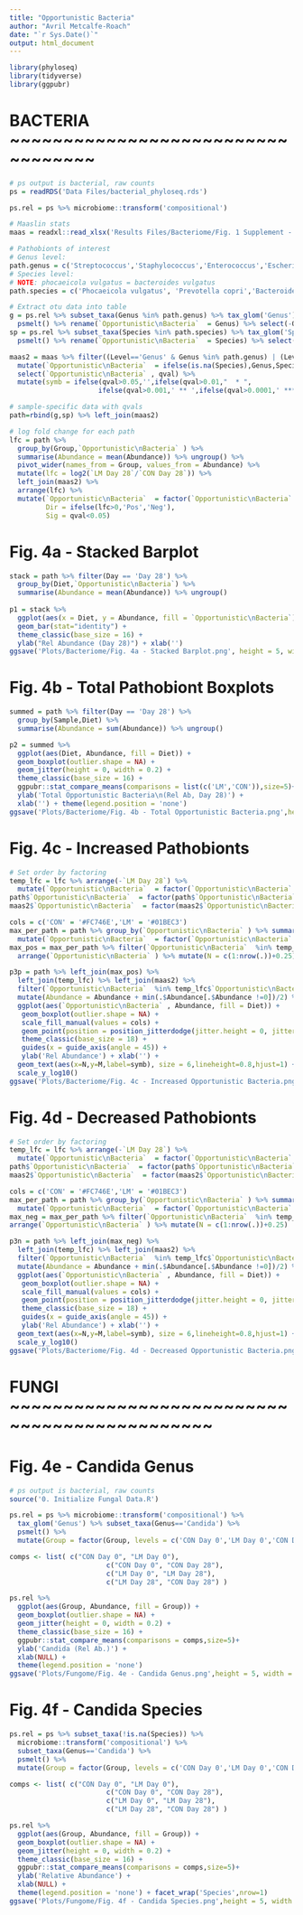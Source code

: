 ```yaml
---
title: "Opportunistic Bacteria"
author: "Avril Metcalfe-Roach"
date: "`r Sys.Date()`"
output: html_document
---
```


```r
library(phyloseq)
library(tidyverse)
library(ggpubr)
```

# BACTERIA ~~~~~~~~~~~~~~~~~~~~~~~~~~~~~~~~~~

```r
# ps output is bacterial, raw counts
ps = readRDS('Data Files/bacterial_phyloseq.rds')

ps.rel = ps %>% microbiome::transform('compositional')

# Maaslin stats
maas = readxl::read_xlsx('Results Files/Bacteriome/Fig. 1 Supplement - Bacterial Maaslin2.xlsx',sheet='All Results')

# Pathobionts of interest
# Genus level:
path.genus = c('Streptococcus','Staphylococcus','Enterococcus','Escherichia','Shigella','Haemophilus','Campylobacter','Klebsiella')
# Species level:
# NOTE: phocaeicola vulgatus = bacteroides vulgatus
path.species = c('Phocaeicola vulgatus', 'Prevotella copri','Bacteroides fragilis')

# Extract otu data into table
g = ps.rel %>% subset_taxa(Genus %in% path.genus) %>% tax_glom('Genus') %>% 
  psmelt() %>% rename(`Opportunistic\nBacteria`  = Genus) %>% select(-OTU) %>% select(-c(Kingdom:Family))
sp = ps.rel %>% subset_taxa(Species %in% path.species) %>% tax_glom('Species') %>% 
  psmelt() %>% rename(`Opportunistic\nBacteria`  = Species) %>% select(-OTU) %>% select(-c(Kingdom:Genus))

maas2 = maas %>% filter((Level=='Genus' & Genus %in% path.genus) | (Level=='Species' & Species %in% path.species)) %>% 
  mutate(`Opportunistic\nBacteria`  = ifelse(is.na(Species),Genus,Species)) %>% 
  select(`Opportunistic\nBacteria` , qval) %>% 
  mutate(symb = ifelse(qval>0.05,'',ifelse(qval>0.01,"  * ",
                      ifelse(qval>0.001,' ** ',ifelse(qval>0.0001,' ***','****')))))

# sample-specific data with qvals
path=rbind(g,sp) %>% left_join(maas2)

# log fold change for each path
lfc = path %>% 
  group_by(Group,`Opportunistic\nBacteria` ) %>% 
  summarise(Abundance = mean(Abundance)) %>% ungroup() %>% 
  pivot_wider(names_from = Group, values_from = Abundance) %>% 
  mutate(lfc = log2(`LM Day 28`/`CON Day 28`)) %>% 
  left_join(maas2) %>% 
  arrange(lfc) %>% 
  mutate(`Opportunistic\nBacteria`  = factor(`Opportunistic\nBacteria` , levels = .$`Opportunistic\nBacteria` ),
         Dir = ifelse(lfc>0,'Pos','Neg'),
         Sig = qval<0.05)
```

# Fig. 4a - Stacked Barplot

```r
stack = path %>% filter(Day == 'Day 28') %>% 
  group_by(Diet,`Opportunistic\nBacteria`) %>% 
  summarise(Abundance = mean(Abundance)) %>% ungroup()
  
p1 = stack %>% 
  ggplot(aes(x = Diet, y = Abundance, fill = `Opportunistic\nBacteria`)) + 
  geom_bar(stat="identity") +
  theme_classic(base_size = 16) + 
  ylab("Rel Abundance (Day 28)") + xlab('')
ggsave('Plots/Bacteriome/Fig. 4a - Stacked Barplot.png', height = 5, width = 5)
```

# Fig. 4b - Total Pathobiont Boxplots

```r
summed = path %>% filter(Day == 'Day 28') %>% 
  group_by(Sample,Diet) %>% 
  summarise(Abundance = sum(Abundance)) %>% ungroup()

p2 = summed %>%
  ggplot(aes(Diet, Abundance, fill = Diet)) +
  geom_boxplot(outlier.shape = NA) + 
  geom_jitter(height = 0, width = 0.2) +
  theme_classic(base_size = 16) + 
  ggpubr::stat_compare_means(comparisons = list(c('LM','CON')),size=5)+
  ylab('Total Opportunistic Bacteria\n(Rel Ab, Day 28)') +
  xlab('') + theme(legend.position = 'none')
ggsave('Plots/Bacteriome/Fig. 4b - Total Opportunistic Bacteria.png',height = 5, width = 5)
```

# Fig. 4c - Increased Pathobionts

```r
# Set order by factoring
temp_lfc = lfc %>% arrange(-`LM Day 28`) %>% 
  mutate(`Opportunistic\nBacteria`  = factor(`Opportunistic\nBacteria` , levels = .$`Opportunistic\nBacteria` ))
path$`Opportunistic\nBacteria`  = factor(path$`Opportunistic\nBacteria` , levels = temp_lfc$`Opportunistic\nBacteria` )
maas2$`Opportunistic\nBacteria`  = factor(maas2$`Opportunistic\nBacteria` , levels = temp_lfc$`Opportunistic\nBacteria` )

cols = c('CON' = '#FC746E','LM' = '#01BEC3')
max_per_path = path %>% group_by(`Opportunistic\nBacteria` ) %>% summarize(M = 2*max(Abundance)) %>% ungroup %>% 
  mutate(`Opportunistic\nBacteria`  = factor(`Opportunistic\nBacteria` , levels = temp_lfc$`Opportunistic\nBacteria` ))
max_pos = max_per_path %>% filter(`Opportunistic\nBacteria`  %in% temp_lfc$`Opportunistic\nBacteria` [temp_lfc$lfc>0]) %>% droplevels() %>%
  arrange(`Opportunistic\nBacteria` ) %>% mutate(N = c(1:nrow(.))+0.25)

p3p = path %>% left_join(max_pos) %>% 
  left_join(temp_lfc) %>% left_join(maas2) %>% 
  filter(`Opportunistic\nBacteria`  %in% temp_lfc$`Opportunistic\nBacteria` [temp_lfc$lfc>0]) %>% 
  mutate(Abundance = Abundance + min(.$Abundance[.$Abundance !=0])/2) %>% 
  ggplot(aes(`Opportunistic\nBacteria` , Abundance, fill = Diet)) +
   geom_boxplot(outlier.shape = NA) +
   scale_fill_manual(values = cols) +
   geom_point(position = position_jitterdodge(jitter.height = 0, jitter.width = 0.2),size=1) +
   theme_classic(base_size = 18) + 
   guides(x = guide_axis(angle = 45)) +
   ylab('Rel Abundance') + xlab('') +
  geom_text(aes(x=N,y=M,label=symb), size = 6,lineheight=0.8,hjust=1) +
  scale_y_log10()
ggsave('Plots/Bacteriome/Fig. 4c - Increased Opportunistic Bacteria.png', height = 5, width =9)
```

# Fig. 4d - Decreased Pathobionts

```r
# Set order by factoring
temp_lfc = lfc %>% arrange(-`LM Day 28`) %>% 
  mutate(`Opportunistic\nBacteria`  = factor(`Opportunistic\nBacteria` , levels = .$`Opportunistic\nBacteria` ))
path$`Opportunistic\nBacteria`  = factor(path$`Opportunistic\nBacteria` , levels = temp_lfc$`Opportunistic\nBacteria` )
maas2$`Opportunistic\nBacteria`  = factor(maas2$`Opportunistic\nBacteria` , levels = temp_lfc$`Opportunistic\nBacteria` )

cols = c('CON' = '#FC746E','LM' = '#01BEC3')
max_per_path = path %>% group_by(`Opportunistic\nBacteria` ) %>% summarize(M = 2*max(Abundance)) %>% ungroup %>% 
  mutate(`Opportunistic\nBacteria`  = factor(`Opportunistic\nBacteria` , levels = temp_lfc$`Opportunistic\nBacteria` ))
max_neg = max_per_path %>% filter(`Opportunistic\nBacteria`  %in% temp_lfc$`Opportunistic\nBacteria` [temp_lfc$lfc<0]) %>% droplevels() %>%
arrange(`Opportunistic\nBacteria` ) %>% mutate(N = c(1:nrow(.))+0.25)

p3n = path %>% left_join(max_neg) %>% 
  left_join(temp_lfc) %>% left_join(maas2) %>% 
  filter(`Opportunistic\nBacteria`  %in% temp_lfc$`Opportunistic\nBacteria` [temp_lfc$lfc<0]) %>% 
  mutate(Abundance = Abundance + min(.$Abundance[.$Abundance !=0])/2) %>% 
  ggplot(aes(`Opportunistic\nBacteria` , Abundance, fill = Diet)) +
   geom_boxplot(outlier.shape = NA) +
   scale_fill_manual(values = cols) +
   geom_point(position = position_jitterdodge(jitter.height = 0, jitter.width = 0.2),size=1) +
   theme_classic(base_size = 18) + 
   guides(x = guide_axis(angle = 45)) +
   ylab('Rel Abundance') + xlab('') +
  geom_text(aes(x=N,y=M,label=symb), size = 6,lineheight=0.8,hjust=1) +
  scale_y_log10()
ggsave('Plots/Bacteriome/Fig. 4d - Decreased Opportunistic Bacteria.png', height = 5, width =6)
```

# FUNGI ~~~~~~~~~~~~~~~~~~~~~~~~~~~~~~~~~~~~~~~~~~~~~

# Fig. 4e - Candida Genus

```r
# ps output is bacterial, raw counts
source('0. Initialize Fungal Data.R')

ps.rel = ps %>% microbiome::transform('compositional') %>% 
  tax_glom('Genus') %>% subset_taxa(Genus=='Candida') %>% 
  psmelt() %>% 
  mutate(Group = factor(Group, levels = c('CON Day 0','LM Day 0','CON Day 28','LM Day 28')))

comps <- list( c("CON Day 0", "LM Day 0"), 
                        c("CON Day 0", "CON Day 28"),
                        c("LM Day 0", "LM Day 28"), 
                        c("LM Day 28", "CON Day 28") )

ps.rel %>% 
  ggplot(aes(Group, Abundance, fill = Group)) +
  geom_boxplot(outlier.shape = NA) +
  geom_jitter(height = 0, width = 0.2) +
  theme_classic(base_size = 16) +
  ggpubr::stat_compare_means(comparisons = comps,size=5)+
  ylab('Candida (Rel Ab.)') +
  xlab(NULL) +
  theme(legend.position = 'none')
ggsave('Plots/Fungome/Fig. 4e - Candida Genus.png',height = 5, width = 6)
```

# Fig. 4f - Candida Species

```r
ps.rel = ps %>% subset_taxa(!is.na(Species)) %>%
  microbiome::transform('compositional') %>% 
  subset_taxa(Genus=='Candida') %>% 
  psmelt() %>% 
  mutate(Group = factor(Group, levels = c('CON Day 0','LM Day 0','CON Day 28','LM Day 28')))

comps <- list( c("CON Day 0", "LM Day 0"), 
                        c("CON Day 0", "CON Day 28"),
                        c("LM Day 0", "LM Day 28"), 
                        c("LM Day 28", "CON Day 28") )

ps.rel %>% 
  ggplot(aes(Group, Abundance, fill = Group)) +
  geom_boxplot(outlier.shape = NA) +
  geom_jitter(height = 0, width = 0.2) +
  theme_classic(base_size = 16) +
  ggpubr::stat_compare_means(comparisons = comps,size=5)+
  ylab('Relative Abundance') +
  xlab(NULL) +
  theme(legend.position = 'none') + facet_wrap('Species',nrow=1)
ggsave('Plots/Fungome/Fig. 4f - Candida Species.png',height = 5, width = 14)
```